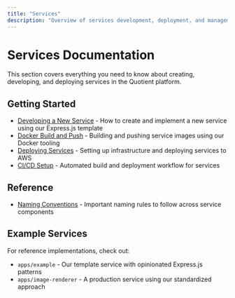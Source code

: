 ```yaml
---
title: "Services"
description: "Overview of services development, deployment, and management"
---
```


# Services Documentation

This section covers everything you need to know about creating, developing, and deploying services in the Quotient platform.

## Getting Started

- [Developing a New Service](./developing-new-service.mdx) - How to create and implement a new service using our Express.js template
- [Docker Build and Push](./docker-build-push.mdx) - Building and pushing service images using our Docker tooling
- [Deploying Services](./deploying-services.mdx) - Setting up infrastructure and deploying services to AWS
- [CI/CD Setup](./cicd-setup.mdx) - Automated build and deployment workflow for services

## Reference

- [Naming Conventions](./naming-conventions.mdx) - Important naming rules to follow across service components

## Example Services

For reference implementations, check out:

- `apps/example` - Our template service with opinionated Express.js patterns
- `apps/image-renderer` - A production service using our standardized approach
